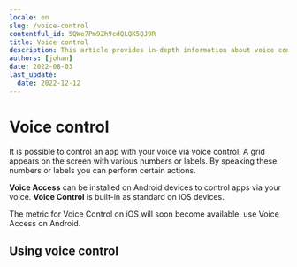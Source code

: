 ```yaml
---
locale: en
slug: /voice-control
contentful_id: 5QWe7Pm9Zh9cdQLQK5QJ9R
title: Voice control
description: This article provides in-depth information about voice control on Android and iOS.
authors: [johan]
date: 2022-08-03
last_update:
  date: 2022-12-12
---
```


# Voice control

It is possible to control an app with your voice via voice control. A grid appears on the screen with various numbers or labels. By speaking these numbers or labels you can perform certain actions.

**Voice Access** can be installed on Android devices to control apps via your voice. **Voice Control** is built-in as standard on iOS devices.

<TwoColumnBlock>
  <LeftColumn>
    <ColumnRow>
      <TextBlock showBackgroundColor={true}>
        The metric for Voice Control on iOS will soon become available.
        <CustomLink
          url="/en/stats/voice-control"
          label="More about voice control"
          external={false}
        />
      </TextBlock>
    </ColumnRow>
  </LeftColumn>
  <RightColumn>
    <ColumnRow>
      <PercentageBlock
        metrics={[
          { title: 'Android - voice access metric', key: 'android-accessibility_is_voice_access_enabled-true', isPercentage: true }
        ]}
        label="More about voice control"
        url="/en/stats/voice-control">
        use Voice Access on Android.
      </PercentageBlock>
    </ColumnRow>
  </RightColumn>
</TwoColumnBlock>

## Using voice control

<LinkList title="List of voice control features" isHighlighted={true}>
  <LinkListItem
    url="/en/docs/ios/features/voice-control"
    title="Voice Control for iOS"
    label="Voice Control for iOS"
    description="This article provides in-depth information about using Voice Control to control your iOS device by voice."
    image="/img/light/voiceaccess.svg"
    alt="Voice Control icon"
  />
  <LinkListItem
    url="/en/docs/android/features/voice-access"
    title="Voice Access for Android"
    label="Voice Access for Android"
    description="This article provides in-depth information about using Voice Access to control your Android device by voice."
    image="/img/light/voiceaccess.svg"
    alt="Voice Control icon"
  />
</LinkList>
